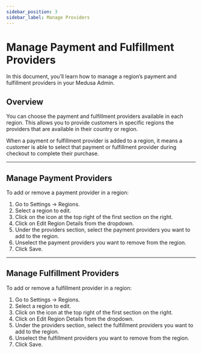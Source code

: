 ```yaml
---
sidebar_position: 3
sidebar_label: Manage Providers
---
```



# Manage Payment and Fulfillment Providers

In this document, you’ll learn how to manage a region’s payment and fulfillment providers in your Medusa Admin.

## Overview

You can choose the payment and fulfillment providers available in each region. This allows you to provide customers in specific regions the providers that are available in their country or region.

When a payment or fulfillment provider is added to a region, it means a customer is able to select that payment or fulfillment provider during checkout to complete their purchase.

---

## Manage Payment Providers

To add or remove a payment provider in a region:

1. Go to Settings → Regions.
2. Select a region to edit.
3. Click on the <UiIcon lightIcon="https://i.imgur.com/1ordBC6.png" darkIcon="https://i.imgur.com/dSwWYBH.png" alt="three dots" /> icon at the top right of the first section on the right.
4. Click on Edit Region Details from the dropdown.
5. Under the providers section, select the payment providers you want to add to the region.
6. Unselect the payment providers you want to remove from the region.
7. Click Save.

---

## Manage Fulfillment Providers

To add or remove a fulfillment provider in a region:

1. Go to Settings → Regions.
2. Select a region to edit.
3. Click on the <UiIcon lightIcon="https://i.imgur.com/1ordBC6.png" darkIcon="https://i.imgur.com/dSwWYBH.png" alt="three dots" /> icon at the top right of the first section on the right.
4. Click on Edit Region Details from the dropdown.
5. Under the providers section, select the fulfillment providers you want to add to the region.
6. Unselect the fulfillment providers you want to remove from the region.
7. Click Save.
